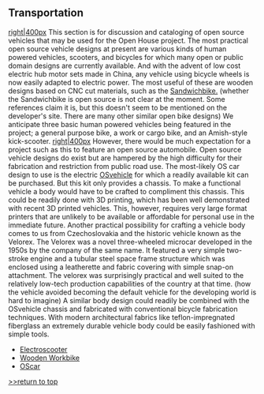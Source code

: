
== Transportation ==
[[image:sandwichbike.jpg|right|400px]]
This section is for discussion and cataloging of open source vehicles that may be used for the Open House project. The most practical open source vehicle designs at present are various kinds of human powered vehicles, scooters, and bicycles for which many open or public domain designs are currently available. And with the advent of low cost electric hub motor sets made in China, any vehicle using bicycle wheels is now easily adapted to electric power. The most useful of these are wooden designs based on CNC cut materials, such as the [http://www.sandwichbikes.com/ Sandwichbike.] (whether the Sandwichbike is open source is not clear at the moment. Some references claim it is, but this doesn't seem to be mentioned on the developer's site. There are many other similar open bike designs) We anticipate three basic human powered vehicles being featured in the project; a general purpose bike, a work or cargo bike, and an Amish-style kick-scooter. 
[[image:velorex.jpg|right|400px]]
However, there would be much expectation for a project such as this to feature an open source automobile. Open source vehicle designs do exist but are hampered by the high difficulty for their fabrication and restriction from public road use. The most-likely OS car design to use is the electric [http://www.osvehicle.com/ OSvehicle] for which a readily available kit can be purchased. But this kit only provides a chassis. To make a functional vehicle a body would have to be crafted to compliment this chassis. This could be readily done with 3D printing, which has been well demonstrated with recent 3D printed vehicles. This, however, requires very large format printers that are unlikely to be available or affordable for personal use in the immediate future. Another practical possibility for crafting a vehicle body comes to us from Czechoslovakia and the historic vehicle known as the Velorex. The Velorex was a novel three-wheeled microcar developed in the 1950s by the company of the same name. It featured a very simple two-stroke engine and a tubular steel space frame structure which was enclosed using a leatherette and fabric covering with simple snap-on attachment. The velorex was surprisingly practical and well suited to the relatively low-tech production capabilities of the country at that time. (how the vehicle avoided becoming the default vehicle for the developing world is hard to imagine) A similar body design could readily be combined with the OSvehicle chassis and fabricated with conventional bicycle fabrication techniques. With modern architectural fabrics like teflon-impregnated fiberglass an extremely durable vehicle body could be easily fashioned with simple tools.

*[[open house scooter|Electroscooter]]
*[[open house workbike|Wooden Workbike]]
*[[open house oscar|OScar]]

[http://www.appropedia.org/Open_House:_Building_an_Open_Source_Lifestyle >>return to top]